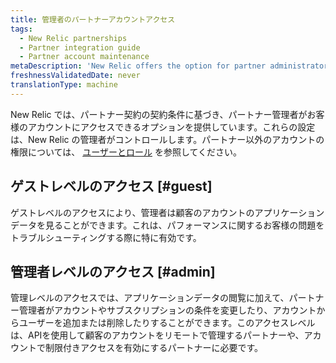 ```yaml
---
title: 管理者のパートナーアカウントアクセス
tags:
  - New Relic partnerships
  - Partner integration guide
  - Partner account maintenance
metaDescription: 'New Relic offers the option for partner administrators to access their customers'' accounts, subject to the contractual terms of the partnership agreement.'
freshnessValidatedDate: never
translationType: machine
---
```


New Relic では、パートナー契約の契約条件に基づき、パートナー管理者がお客様のアカウントにアクセスできるオプションを提供しています。これらの設定は、New Relic の管理者がコントロールします。パートナー以外のアカウントの権限については、 [ユーザーとロール](/docs/accounts-partnerships/accounts/account-billing-usage/users-roles) を参照してください。

## ゲストレベルのアクセス [#guest]

ゲストレベルのアクセスにより、管理者は顧客のアカウントのアプリケーションデータを見ることができます。これは、パフォーマンスに関するお客様の問題をトラブルシューティングする際に特に有効です。

## 管理者レベルのアクセス [#admin]

管理レベルのアクセスでは、アプリケーションデータの閲覧に加えて、パートナー管理者がアカウントやサブスクリプションの条件を変更したり、アカウントからユーザーを追加または削除したりすることができます。このアクセスレベルは、APIを使用して顧客のアカウントをリモートで管理するパートナーや、アカウントで制限付きアクセスを有効にするパートナーに必要です。
